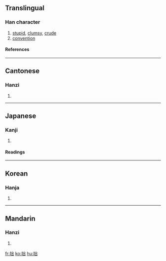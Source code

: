 ==Translingual==
===Han character===
{{Han char|rn=64|rad=手|as=05|sn=8|four=5207<sub>2</sub>|canj=手山山 (QUU)}}
# [[stupid]], [[clumsy]], [[crude]]
# [[convention]]
====References====
{{Han ref|kx=0426.070|dkj=11965|dj=0775.020|hdz=31860.030|uh=62D9|ud=25305|bh=A9E5|bd=43493}}
----
==Cantonese==
===Hanzi===
{{yue-hanzi|jyut=|y=jyut3}}
# {{defn|Cantonese}}
----
==Japanese==
===Kanji===
{{ja-kanji|grade=|rs=手05}}
# {{defn|Japanese}} 
====Readings====
{{ja-readings|on=[[せつ]] (setsu)|kun=[[つたない]] (tsutanai)}}
----
==Korean==
===Hanja===
{{ko-hanja|hangeul=졸|eumhun=|rv=jol|mr=chol|y=col}}
# {{defn|Korean}}
----
==Mandarin==
===Hanzi===
{{cmn-hanzi|pin=*zhuō (zhuo1), [[zhuó]] (zhuo2)|wg=cho<sup>1</sup>, cho<sup>2</sup>}}
# {{defn|Mandarin}}

[[fr:拙]]
[[ko:拙]]
[[hu:拙]]